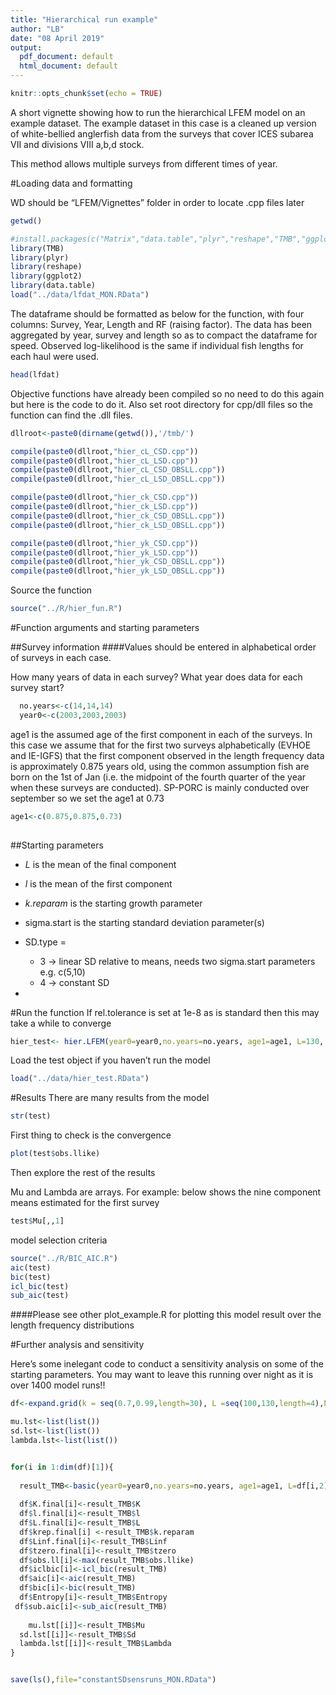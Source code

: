 ```yaml
---
title: "Hierarchical run example"
author: "LB"
date: "08 April 2019"
output:
  pdf_document: default
  html_document: default
---
```


```r
knitr::opts_chunk$set(echo = TRUE)
```

A short vignette showing how to run the hierarchical LFEM model on an example dataset.  The example dataset in this case is a cleaned up version of white-bellied anglerfish data from the surveys that cover ICES subarea VII and divisions VIII a,b,d stock.

This method allows multiple surveys from different times of year.


#Loading data and formatting

WD should be "LFEM/Vignettes" folder in order to locate .cpp files later
```r
getwd()

```
```r

#install.packages(c("Matrix","data.table","plyr","reshape","TMB","ggplot2"))
library(TMB) 
library(plyr)
library(reshape)
library(ggplot2)
library(data.table) 
load("../data/lfdat_MON.RData")
```
The dataframe should be formatted as below for the function, with four columns: Survey, Year, Length and RF (raising factor).  The data has been aggregated by year, survey and length so as to compact the dataframe for speed. Observed log-likelihood is the same if individual fish lengths for each haul were used.

```r
head(lfdat)
```

Objective functions have already been compiled so no need to do this again but here is the code to do it. Also set root directory for cpp/dll files so the function can find the .dll files.

```r

dllroot<-paste0(dirname(getwd()),'/tmb/')
```

```r
compile(paste0(dllroot,"hier_cL_CSD.cpp"))
compile(paste0(dllroot,"hier_cL_LSD.cpp"))
compile(paste0(dllroot,"hier_cL_CSD_OBSLL.cpp"))
compile(paste0(dllroot,"hier_cL_LSD_OBSLL.cpp"))

compile(paste0(dllroot,"hier_ck_CSD.cpp"))
compile(paste0(dllroot,"hier_ck_LSD.cpp"))
compile(paste0(dllroot,"hier_ck_CSD_OBSLL.cpp"))
compile(paste0(dllroot,"hier_ck_LSD_OBSLL.cpp"))

compile(paste0(dllroot,"hier_yk_CSD.cpp"))
compile(paste0(dllroot,"hier_yk_LSD.cpp"))
compile(paste0(dllroot,"hier_yk_CSD_OBSLL.cpp"))
compile(paste0(dllroot,"hier_yk_LSD_OBSLL.cpp"))
``` 


Source the function
```r

source("../R/hier_fun.R")

```
  
#Function arguments and starting parameters

##Survey information
####Values should be entered in alphabetical order of surveys in each case.

How many years of data in each survey?  What year does data for each survey start?   
```r
  no.years<-c(14,14,14) 
  year0<-c(2003,2003,2003)
```

age1 is the assumed age of the first component in each of the surveys.  In this case we assume that for the first two surveys alphabetically (EVHOE and IE-IGFS) that the first component observed in the length frequency data is approximately 0.875 years old, using the common assumption fish are born on the 1st of Jan (i.e.  the midpoint of the fourth quarter of the year when these surveys are conducted).  SP-PORC is mainly conducted over september so we set the age1 at 0.73 

```r
age1<-c(0.875,0.875,0.73) 
    
```
  
##Starting parameters

* *L* is the mean of the final component

* *l* is the mean of the first component

* *k.reparam* is the starting growth parameter

* sigma.start is the starting standard deviation parameter(s)

* SD.type =
    + 3 -> linear SD relative to means, needs two sigma.start parameters e.g. c(5,10)
    + 4 -> constant SD
    
*
  
#Run the function
If rel.tolerance is set at 1e-8 as is standard then this may take a while to converge

```r

hier_test<- hier.LFEM(year0=year0,no.years=no.years, age1=age1, L=130, l=(16), k.reparam=0.83, sigma.start=c(6,10),No.comp=9,SD.type=3,RE.type=1, fix.RESD=F, Lengths=lfdat,niter=10000,rel.tolerance=1e-2,dllroot = dllroot)
```

Load the test object if you haven't run the model
```r
load("../data/hier_test.RData")
```

#Results
There are many results from the model
```r
str(test)
```
First thing to check is the convergence
```r
plot(test$obs.llike)

```

Then explore the rest of the results

Mu and Lambda are arrays.  For example: below shows the nine component means estimated for the first survey


```r
test$Mu[,,1]
```

model selection criteria
```r

source("../R/BIC_AIC.R")
aic(test)
bic(test)
icl_bic(test)
sub_aic(test)


```

####Please see other plot_example.R for plotting this model result over the length frequency distributions

#Further analysis and sensitivity

Here's some inelegant code to conduct a sensitivity analysis on some of the starting parameters.  You may want to leave this running over night as it is over 1400 model runs!!

```r
df<-expand.grid(k = seq(0.7,0.99,length=30), L =seq(100,130,length=4),No.comp =seq(6,14,length=9),krep.final=NA,K.final=NA,Linf.final=NA,tzero.final=NA,l.final=NA,obs.ll=NA,iclbic=NA,aic=NA,bic=NA,Entropy=NA,sub.aic=NA)

mu.lst<-list(list())
sd.lst<-list(list())
lambda.lst<-list(list())


for(i in 1:dim(df)[1]){
  
  result_TMB<-basic(year0=year0,no.years=no.years, age1=age1, L=df[i,2], l=16, k.reparam=df[i,1],sigma.start=c(10),No.comp=df[i,3],                 Lengths=lfdat,niter=10000,SD.type=4,rel.tolerance=1e-8)
  
  df$K.final[i]<-result_TMB$K 
  df$l.final[i]<-result_TMB$l
  df$L.final[i]<-result_TMB$L
  df$krep.final[i] <-result_TMB$k.reparam 
  df$Linf.final[i]<-result_TMB$Linf
  df$tzero.final[i]<-result_TMB$tzero
  df$obs.ll[i]<-max(result_TMB$obs.llike)
  df$iclbic[i]<-icl_bic(result_TMB)
  df$aic[i]<-aic(result_TMB)
  df$bic[i]<-bic(result_TMB)
  df$Entropy[i]<-result_TMB$Entropy
 df$sub.aic[i]<-sub_aic(result_TMB)
  
    mu.lst[[i]]<-result_TMB$Mu
  sd.lst[[i]]<-result_TMB$Sd
  lambda.lst[[i]]<-result_TMB$Lambda
}


save(ls(),file="constantSDsensruns_MON.RData")

```








